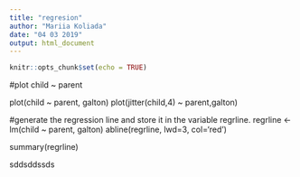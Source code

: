 ```yaml
---
title: "regresion"
author: "Mariia Koliada"
date: "04 03 2019"
output: html_document
---
```


```r
knitr::opts_chunk$set(echo = TRUE)
```

#plot child ~ parent

plot(child ~ parent, galton)
plot(jitter(child,4) ~ parent,galton)

#generate the regression line and store it in the variable regrline.
regrline <- lm(child ~ parent, galton)
abline(regrline, lwd=3, col='red')



summary(regrline)


sddsddssds
